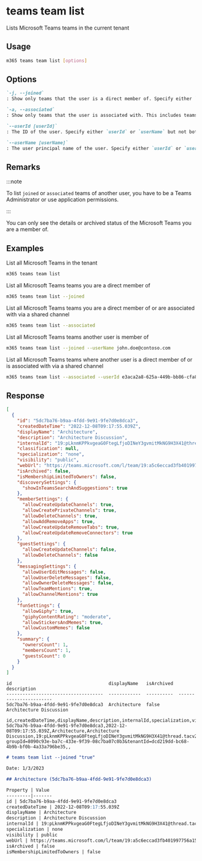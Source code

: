 
# teams team list

Lists Microsoft Teams teams in the current tenant

## Usage

```sh
m365 teams team list [options]
```

## Options

```md definition-list
`-j, --joined`
: Show only teams that the user is a direct member of. Specify either `joined` or `associated` but not both.

`-a, --associated`
: Show only teams that the user is associated with. This includes teams with direct membership and shared channels. Specify either `joined` or `associated` but not both.

`--userId [userId]`
: The ID of the user. Specify either `userId` or `userName` but not both. Specify only when using `joined` or `associated` options.

`--userName [userName]`
: The user principal name of the user. Specify either `userId` or `userName` but not both. Specify only when using `joined` or `associated` options.
```

<Global />

## Remarks

:::note

To list `joined` or `associated` teams of another user, you have to be a Teams Administrator or use application permissions.

:::

You can only see the details or archived status of the Microsoft Teams you are a member of.

## Examples

List all Microsoft Teams in the tenant

```sh
m365 teams team list
```

List all Microsoft Teams teams you are a direct member of

```sh
m365 teams team list --joined
```

List all Microsoft Teams teams you are a direct member of or are associated with via a shared channel

```sh
m365 teams team list --associated
```

List all Microsoft Teams teams another user is member of

```sh
m365 teams team list --joined --userName john.doe@contoso.com
```

List all Microsoft Teams teams where another user is a direct member of or is associated with via a shared channel

```sh
m365 teams team list --associated --userId e3aca2a8-625a-449b-bb86-cfa84c5d08de
```

## Response

<Tabs>
  <TabItem value="JSON">

  ```json
  [
    {
      "id": "5dc7ba76-b9aa-4fdd-9e91-9fe7d0e8dca3",
      "createdDateTime": "2022-12-08T09:17:55.039Z",
      "displayName": "Architecture",
      "description": "Architecture Discussion",
      "internalId": "19:pLknmKPPkvgeaG0FtegLfjoDINeY3gvmitMkNG9H3X41@thread.tacv2",
      "classification": null,
      "specialization": "none",
      "visibility": "public",
      "webUrl": "https://teams.microsoft.com/l/team/19:a5c6eccad3fb401997756a1501d561aa%40thread.skype/conversations?groupId=8090c93e-ba7c-433e-9f39-08c7ba07c0b3&tenantId=dcd219dd-bc68-4b9b-bf0b-4a33a796be35",
      "isArchived": false,
      "isMembershipLimitedToOwners": false,
      "discoverySettings": {
        "showInTeamsSearchAndSuggestions": true
      },
      "memberSettings": {
        "allowCreateUpdateChannels": true,
        "allowCreatePrivateChannels": true,
        "allowDeleteChannels": true,
        "allowAddRemoveApps": true,
        "allowCreateUpdateRemoveTabs": true,
        "allowCreateUpdateRemoveConnectors": true
      },
      "guestSettings": {
        "allowCreateUpdateChannels": false,
        "allowDeleteChannels": false
      },
      "messagingSettings": {
        "allowUserEditMessages": false,
        "allowUserDeleteMessages": false,
        "allowOwnerDeleteMessages": false,
        "allowTeamMentions": true,
        "allowChannelMentions": true
      },
      "funSettings": {
        "allowGiphy": true,
        "giphyContentRating": "moderate",
        "allowStickersAndMemes": true,
        "allowCustomMemes": false
      },
      "summary": {
        "ownersCount": 1,
        "membersCount": 1,
        "guestsCount": 0
      }
    }
  ]
  ```

  </TabItem>
  <TabItem value="Text">

  ```text
  id                                    displayName   isArchived  description
  ------------------------------------  ------------  ----------  -----------------------
  5dc7ba76-b9aa-4fdd-9e91-9fe7d0e8dca3  Architecture  false       Architecture Discussion
  ```

  </TabItem>
  <TabItem value="CSV">

  ```csv
  id,createdDateTime,displayName,description,internalId,specialization,visibility,webUrl,isArchived,isMembershipLimitedToOwners
  5dc7ba76-b9aa-4fdd-9e91-9fe7d0e8dca3,2022-12-08T09:17:55.039Z,Architecture,Architecture Discussion,19:pLknmKPPkvgeaG0FtegLfjoDINeY3gvmitMkNG9H3X41@thread.tacv2,none,public,https://teams.microsoft.com/l/team/19:a5c6eccad3fb401997756a1501d561aa%40thread.skype/conversations?groupId=8090c93e-ba7c-433e-9f39-08c7ba07c0b3&tenantId=dcd219dd-bc68-4b9b-bf0b-4a33a796be35,,
  ```

  </TabItem>
  <TabItem value="Markdown">

  ```md
  # teams team list --joined "true"

  Date: 1/3/2023

  ## Architecture (5dc7ba76-b9aa-4fdd-9e91-9fe7d0e8dca3)

  Property | Value
  ---------|-------
  id | 5dc7ba76-b9aa-4fdd-9e91-9fe7d0e8dca3
  createdDateTime | 2022-12-08T09:17:55.039Z
  displayName | Architecture
  description | Architecture Discussion
  internalId | 19:pLknmKPPkvgeaG0FtegLfjoDINeY3gvmitMkNG9H3X41@thread.tacv2
  specialization | none
  visibility | public
  webUrl | https://teams.microsoft.com/l/team/19:a5c6eccad3fb401997756a1501d561aa%40thread.skype/conversations?groupId=8090c93e-ba7c-433e-9f39-08c7ba07c0b3&tenantId=dcd219dd-bc68-4b9b-bf0b-4a33a796be35
  isArchived | false
  isMembershipLimitedToOwners | false
  ```

  </TabItem>
</Tabs>

